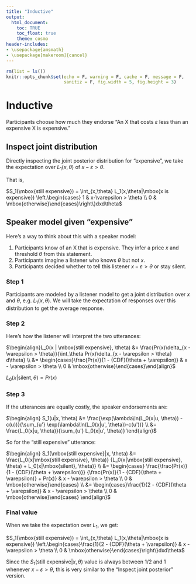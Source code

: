 ```yaml
---
title: "Inductive"
output:
  html_document:
    toc: TRUE
    toc_float: true
    theme: cosmo
header-includes:
- \usepackage{amsmath}
- \usepackage[makeroom]{cancel}
---
```


```r
rm(list = ls())
knitr::opts_chunk$set(echo = F, warning = F, cache = F, message = F,
                      sanitiz = F, fig.width = 5, fig.height = 3)
```


# Inductive

Participants choose how much they endorse "An X that costs $\varepsilon$ less than an expensive X is expensive."

## Inspect joint distribution

Directly inspecting the joint posterior distribution for "expensive", we take the expectation over $L_1(x, \theta)$ of $x-\varepsilon > \theta$.

That is,

$S_1(\mbox{still expensive}) = \int_{x,\theta} L_1(x,\theta|\mbox{x is expensive})
\left.\begin{cases} 1 & x-\varepsilon > \theta \\ 0 & \mbox{otherwise}\end{cases}\right\}dxd\theta$

## Speaker model given "expensive"

Here's a way to think about this with a speaker model:

1. Participants know of an X that is expensive. They infer a price $x$ and threshold $\theta$ from this statement.
2. Participants imagine a listener who knows $\theta$ but not $x$.
3. Participants decided whether to tell this listener $x - \varepsilon > \theta$ or stay silent.

### Step 1

Participants are modeled by a listener model to get a joint distribution over $x$ and $\theta$, e.g. $L_1(x, \theta)$. We will take the expectation of responses over this distribution to get the average response.

### Step 2

Here's how the listener will interpret the two utterances:

$\begin{align}L_0(x | \mbox{still expensive}, \theta) &=
\frac{Pr(x)\delta_{x - \varepsilon > \theta}}{\int_\theta Pr(x)\delta_{x - \varepsilon > \theta} d\theta} \\ &=
\begin{cases}\frac{Pr(x)}{1 - {CDF}(\theta + \varepsilon)} & x - \varepsilon > \theta \\ 0 & \mbox{otherwise}\end{cases}\end{align}$

$L_0(x | \mbox{silent}, \theta) = Pr(x)$

### Step 3

If the utterances are equally costly, the speaker endorsements are:

$\begin{align}
S_1(u|x, \theta) &= \frac{\exp(\lambda\ln(L_0(x|u, \theta)) - c(u))}{\sum_{u'} \exp(\lambda\ln(L_0(x|u', \theta))-c(u'))} \\ &= \frac{L_0(x|u, \theta)}{\sum_{u'} L_0(x|u', \theta)}
\end{align}$

So for the "still expensive" utterance:

$\begin{align}
S_1(\mbox{still expensive}|x, \theta) &=
\frac{L_0(x|\mbox{still expensive}, \theta)}
{L_0(x|\mbox{still expensive}, \theta) + L_0(x|\mbox{silent}, \theta)} \\
&= \begin{cases}
\frac{\frac{Pr(x)}{1 - {CDF}(\theta + \varepsilon)}}
{\frac{Pr(x)}{1 - {CDF}(\theta + \varepsilon)} + Pr(x)} & x - \varepsilon > \theta \\ 0 & \mbox{otherwise}\end{cases} \\
&= \begin{cases}\frac{1}{2 - {CDF}(\theta + \varepsilon)} & x - \varepsilon > \theta \\ 0 & \mbox{otherwise}\end{cases}
\end{align}$

### Final value

When we take the expectation over $L_1$, we get:

$S_1(\mbox{still expensive}) = \int_{x,\theta} L_1(x,\theta|\mbox{x is expensive})
\left.\begin{cases}\frac{1}{2 - {CDF}(\theta + \varepsilon)} & x - \varepsilon > \theta \\ 0 & \mbox{otherwise}\end{cases}\right\}dxd\theta$

Since the $S_1(\mbox{still expensive}|x, \theta)$ value is always between $1/2$ and $1$ whenever $x-\varepsilon > \theta$, this is very similar to the "Inspect joint posterior" version.
